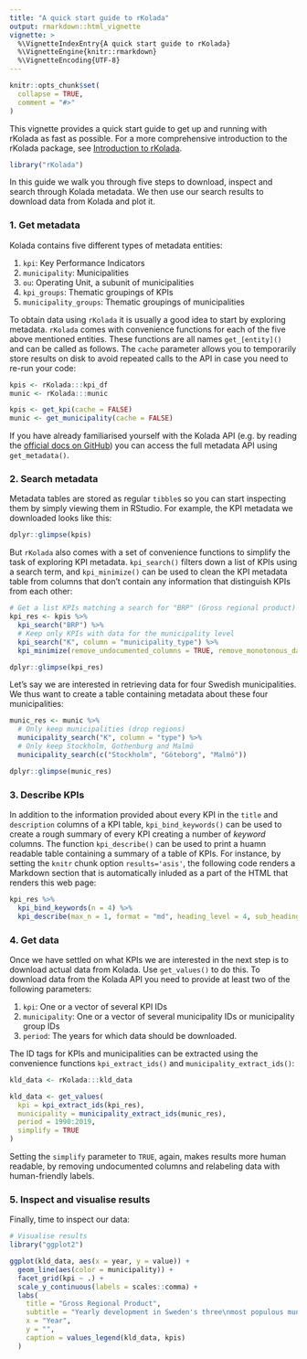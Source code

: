 ```yaml
---
title: "A quick start guide to rKolada"
output: rmarkdown::html_vignette
vignette: >
  %\VignetteIndexEntry{A quick start guide to rKolada}
  %\VignetteEngine{knitr::rmarkdown}
  %\VignetteEncoding{UTF-8}
---
```


```r
knitr::opts_chunk$set(
  collapse = TRUE,
  comment = "#>"
)
```

This vignette provides a quick start guide to get up and running with rKolada as fast as possible. For a more comprehensive introduction to the rKolada package, see [Introduction to rKolada](introduction-to-rkolada.html).

```r
library("rKolada")
```

In this guide we walk you through five steps to download, inspect and search through Kolada metadata. We then use our search results to download data from Kolada and plot it.

### 1. Get metadata

Kolada contains five different types of metadata entities: 

1. `kpi`: Key Performance Indicators
1. `municipality`: Municipalities
1. `ou`: Operating Unit, a subunit of municipalities
1. `kpi_groups`: Thematic groupings of KPIs
1. `municipality_groups`: Thematic groupings of municipalities

To obtain data using `rKolada` it is usually a good idea to start by exploring metadata. `rKolada` comes with convenience functions for each of the five above mentioned entities. These functions are all names `get_[entity]()` and can be called as follows. The `cache` parameter allows you to temporarily store results on disk to avoid repeated calls to the API in case you need to re-run your code:

```r
kpis <- rKolada:::kpi_df
munic <- rKolada:::munic
```


```r
kpis <- get_kpi(cache = FALSE)
munic <- get_municipality(cache = FALSE)
```

If you have already familiarised yourself with the Kolada API (e.g. by reading the [official docs on GitHub](https://github.com/Hypergene/kolada)) you can access the full metadata API using `get_metadata()`.

### 2. Search metadata

Metadata tables are stored as regular `tibble`s so you can start inspecting them by simply viewing them in RStudio. For example, the KPI metadata we downloaded looks like this:

```r
dplyr::glimpse(kpis)
```

But `rKolada` also comes with a set of convenience functions to simplify the task of exploring KPI metadata. `kpi_search()` filters down a list of KPIs using a search term, and `kpi_minimize()` can be used to clean the KPI metadata table from columns that don't contain any information that distinguish KPIs from each other:

```r
# Get a list KPIs matching a search for "BRP" (Gross regional product)
kpi_res <- kpis %>%
  kpi_search("BRP") %>%
  # Keep only KPIs with data for the municipality level
  kpi_search("K", column = "municipality_type") %>%
  kpi_minimize(remove_undocumented_columns = TRUE, remove_monotonous_data = TRUE)

dplyr::glimpse(kpi_res)
```

Let's say we are interested in retrieving data for four Swedish municipalities. We thus want to create a table containing metadata about these four municipalities:

```r
munic_res <- munic %>% 
  # Only keep municipalities (drop regions)
  municipality_search("K", column = "type") %>% 
  # Only keep Stockholm, Gothenburg and Malmö
  municipality_search(c("Stockholm", "Göteborg", "Malmö"))

dplyr::glimpse(munic_res)
```



### 3. Describe KPIs

In addition to the information provided about every KPI in the `title` and `description` columns of a KPI table, `kpi_bind_keywords()` can be used to create a rough summary of every KPI creating a number of _keyword_ columns. The function `kpi_describe()` can be used to print a huamn readable table containing a summary of a table of KPIs. For instance, by setting the `knitr` chunk option `results='asis'`, the following code renders a Markdown section that is automatically inluded as a part of the HTML that renders this web page:

```r
kpi_res %>%
  kpi_bind_keywords(n = 4) %>% 
  kpi_describe(max_n = 1, format = "md", heading_level = 4, sub_heading_level = 5)
```

### 4. Get data

Once we have settled on what KPIs we are interested in the next step is to download actual data from Kolada. Use `get_values()` to do this. To download data from the Kolada API you need to provide at least two of the following parameters:

1. `kpi`: One or a vector of several KPI IDs
1. `municipality`: One or a vector of several municipality IDs or municipality group IDs
1. `period`: The years for which data should be downloaded.

The ID tags for KPIs and municipalities can be extracted using the convenience functions `kpi_extract_ids()` and `municipality_extract_ids()`:

```r
kld_data <- rKolada:::kld_data
```


```r
kld_data <- get_values(
  kpi = kpi_extract_ids(kpi_res),
  municipality = municipality_extract_ids(munic_res),
  period = 1990:2019,
  simplify = TRUE
)
```

Setting the `simplify` parameter to `TRUE`, again, makes results more human readable, by removing undocumented columns and relabeling data with human-friendly labels.


### 5. Inspect and visualise results

Finally, time to inspect our data:

```r
# Visualise results
library("ggplot2")

ggplot(kld_data, aes(x = year, y = value)) +
  geom_line(aes(color = municipality)) +
  facet_grid(kpi ~ .) +
  scale_y_continuous(labels = scales::comma) +
  labs(
    title = "Gross Regional Product",
    subtitle = "Yearly development in Sweden's three\nmost populous municipalities",
    x = "Year",
    y = "",
    caption = values_legend(kld_data, kpis)
  )
```



